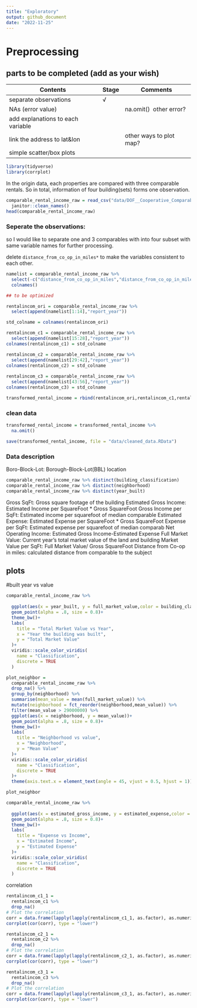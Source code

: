 ```yaml
---
title: "Exploratory"
output: github_document
date: "2022-11-25"
---
```

# Preprocessing

## parts to be completed (add as your wish)

| Contents                          | Stage | Comments                |
| --------------------------------- | ----- | ----------------------- |
| separate observations             | √     |                         |
| NAs (error value)                 |       | na.omit()  other error? |
| add explanations to each variable |       |                         |
| link the address to lat&lon       |       | other ways to plot map? |
| simple scatter/box plots          |       |                         |

```r
library(tidyverse)
library(corrplot)
```
In the origin data, each properties are compared with three comparable rentals.
So in total, information of four building(sets) forms one observation.


```r
comparable_rental_income_raw = read_csv("data/DOF__Cooperative_Comparable_Rental_Income__Citywide.csv") %>%
  janitor::clean_names()
head(comparable_rental_income_raw)

```

### Seperate the observations:

so I would like to separate one and 3 comparables with into four subset with same variable names for further processing.

delete `distance_from_co_op_in_miles*` to make the variables consistent to each other.

```r
namelist = comparable_rental_income_raw %>%
  select(-c("distance_from_co_op_in_miles","distance_from_co_op_in_miles_1","distance_from_co_op_in_miles_2")) %>%
  colnames()

## to be optimized 

rentalincom_ori = comparable_rental_income_raw %>%
  select(append(namelist[1:14],"report_year"))

std_colname = colnames(rentalincom_ori)

rentalincom_c1 = comparable_rental_income_raw %>%
  select(append(namelist[15:28],"report_year"))
colnames(rentalincom_c1) = std_colname

rentalincom_c2 = comparable_rental_income_raw %>%
  select(append(namelist[29:42],"report_year"))
colnames(rentalincom_c2) = std_colname
  
rentalincom_c3 = comparable_rental_income_raw %>%
  select(append(namelist[43:56],"report_year"))
colnames(rentalincom_c3) = std_colname

transformed_rental_income = rbind(rentalincom_ori,rentalincom_c1,rentalincom_c2,rentalincom_c3)
```

### clean data 

```r
transformed_rental_income = transformed_rental_income %>% 
  na.omit() 

save(transformed_rental_income, file = "data/cleaned_data.RData")
```


### Data description

Boro-Block-Lot: Borough-Block-Lot(BBL) location

```r
comparable_rental_income_raw %>% distinct(building_classification)
comparable_rental_income_raw %>% distinct(neighborhood)
comparable_rental_income_raw %>% distinct(year_built)
```

Gross SqFt: Gross square footage of the building
Estimated Gross Income: Estimated Income per SquareFoot * Gross SquareFoot
Gross Income per SqFt: Estimated income per squarefoot of median comparable
Estimated Expense: Estimated Expense per SquareFoot * Gross SquareFoot
Expense per SqFt: Estimated expense per squarefoot of median comparab
Net Operating Income: Estimated Gross Income-Estimated Expense
Full Market Value: Current year’s total market value of the land and building
Market Value per SqFt: Full Market Value/ Gross SquareFoot
Distance from Co-op in miles: calculated distance from comparable to the subject

## plots
#built year vs value

```r
comparable_rental_income_raw %>% 
  
  ggplot(aes(x = year_built, y = full_market_value,color = building_classification))+
  geom_point(alpha = .8, size = 0.8)+ 
  theme_bw()+ 
  labs(
    title = "Total Market Value vs Year",
    x = "Year the building was built",
    y = "Total Market Value"
  )+ 
  viridis::scale_color_viridis(
    name = "Classification", 
    discrete = TRUE
  )
```


```r
plot_neighbor = 
  comparable_rental_income_raw %>% 
  drop_na() %>% 
  group_by(neighborhood) %>% 
  summarise(mean_value = mean(full_market_value)) %>% 
  mutate(neighborhood = fct_reorder(neighborhood,mean_value)) %>% 
  filter(mean_value > 29000000) %>% 
  ggplot(aes(x = neighborhood, y = mean_value))+
  geom_point(alpha = .8, size = 0.8)+ 
  theme_bw()+ 
  labs(
    title = "Neighborhood vs value",
    x = "Neighborhood",
    y = "Mean Value"
  )+ 
  viridis::scale_color_viridis(
    name = "Classification", 
    discrete = TRUE
  )+
  theme(axis.text.x = element_text(angle = 45, vjust = 0.5, hjust = 1))

plot_neighbor
```


```r
comparable_rental_income_raw %>% 
  
  ggplot(aes(x = estimated_gross_income, y = estimated_expense,color = building_classification))+
  geom_point(alpha = .8, size = 0.8)+ 
  theme_bw()+ 
  labs(
    title = "Expense vs Income",
    x = "Estimated Income",
    y = "Estimated Expense"
  )+ 
  viridis::scale_color_viridis(
    name = "Classification", 
    discrete = TRUE
  )

```
correlation
```r
rentalincom_c1_1 = 
  rentalincom_c1 %>%
  drop_na()
# Plot the correlation
corr = data.frame(lapply(lapply(rentalincom_c1_1, as.factor), as.numeric))
corrplot(cor(corr), type = "lower")
```

```r
rentalincom_c2_1 = 
  rentalincom_c2 %>%
  drop_na()
# Plot the correlation
corr = data.frame(lapply(lapply(rentalincom_c2_1, as.factor), as.numeric))
corrplot(cor(corr), type = "lower")
```

```r
rentalincom_c3_1 = 
  rentalincom_c3 %>%
  drop_na()
# Plot the correlation
corr = data.frame(lapply(lapply(rentalincom_c3_1, as.factor), as.numeric))
corrplot(cor(corr), type = "lower")
```






